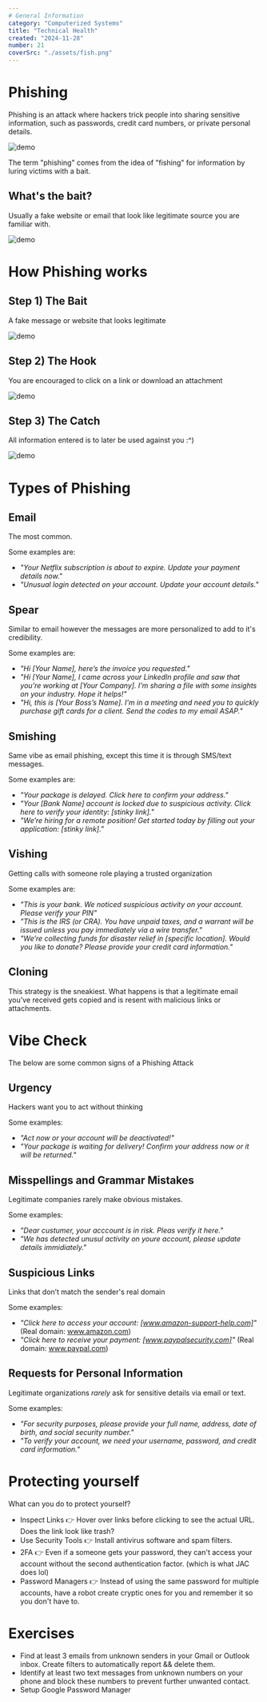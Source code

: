 ```yaml
---
# General Information
category: "Computerized Systems"
title: "Technical Health"
created: "2024-11-28"
number: 21
coverSrc: "./assets/fish.png"
---
```


# Phishing

Phishing is an attack where hackers trick people into sharing sensitive information, such as passwords, credit card numbers, or private personal details.

![demo](./assets/fish.png)

The term "phishing" comes from the idea of "fishing" for information by luring victims with a bait.

## What's the bait?

Usually a fake website or email that look like legitimate source you are familiar with.

![demo](./assets/fishing.png)

# How Phishing works

## Step 1) The Bait

A fake message or website that looks legitimate

![demo](./assets/1.png)

## Step 2) The Hook

You are encouraged to click on a link or download an attachment

![demo](./assets/2.png)

## Step 3) The Catch

All information entered is to later be used against you :^)

![demo](./assets/3.png)

# Types of Phishing

## Email

The most common.

Some examples are:

- _"Your Netflix subscription is about to expire. Update your payment details now."_
- _"Unusual login detected on your account. Update your account details."_

## Spear

Similar to email however the messages are more personalized to add to it's credibility.

Some examples are:

- _"Hi [Your Name], here’s the invoice you requested."_
- _"Hi [Your Name], I came across your LinkedIn profile and saw that you’re working at [Your Company]. I’m sharing a file with some insights on your industry. Hope it helps!"_
- _"Hi, this is [Your Boss’s Name]. I’m in a meeting and need you to quickly purchase gift cards for a client. Send the codes to my email ASAP."_

## Smishing

Same vibe as email phishing, except this time it is through SMS/text messages.

Some examples are:

- _"Your package is delayed. Click here to confirm your address."_
- _"Your [Bank Name] account is locked due to suspicious activity. Click here to verify your identity: [stinky link]."_
- _"We’re hiring for a remote position! Get started today by filling out your application: [stinky link]."_

## Vishing

Getting calls with someone role playing a trusted organization

Some examples are:

- _"This is your bank. We noticed suspicious activity on your account. Please verify your PIN"_
- _"This is the IRS (or CRA). You have unpaid taxes, and a warrant will be issued unless you pay immediately via a wire transfer."_
- _"We’re collecting funds for disaster relief in [specific location]. Would you like to donate? Please provide your credit card information."_

## Cloning

This strategy is the sneakiest. What happens is that a legitimate email you’ve received gets copied and is resent with malicious links or attachments.

# Vibe Check

The below are some common signs of a Phishing Attack

## Urgency

Hackers want you to act without thinking

Some examples:

- _"Act now or your account will be deactivated!"_
- _"Your package is waiting for delivery! Confirm your address now or it will be returned."_

## Misspellings and Grammar Mistakes

Legitimate companies rarely make obvious mistakes.

Some examples:

- _"Dear custumer, your acccount is in risk. Pleas verify it here."_
- _"We has detected unusul activity on youre account, please update details immidiately."_

## Suspicious Links

Links that don’t match the sender's real domain

Some examples:

- _"Click here to access your account: [www.amazon-support-help.com]"_ (Real domain: www.amazon.com)
- _"Click here to receive your payment: [www.paypalsecurity.com]"_ (Real domain: www.paypal.com)

## Requests for Personal Information

Legitimate organizations _rarely_ ask for sensitive details via email or text.

Some examples:

- _"For security purposes, please provide your full name, address, date of birth, and social security number."_
- _"To verify your account, we need your username, password, and credit card information."_

# Protecting yourself

What can you do to protect yourself?

- Inspect Links 👉 Hover over links before clicking to see the actual URL. Does the link look like trash?
- Use Security Tools 👉 Install antivirus software and spam filters.
- 2FA 👉 Even if a someone gets your password, they can't access your account without the second authentication factor. (which is what JAC does lol)
- Password Managers 👉 Instead of using the same password for multiple accounts, have a robot create cryptic ones for you and remember it so you don't have to.

# Exercises

- Find at least 3 emails from unknown senders in your Gmail or Outlook inbox. Create filters to automatically report && delete them.
- Identify at least two text messages from unknown numbers on your phone and block these numbers to prevent further unwanted contact.
- Setup Google Password Manager
